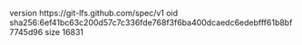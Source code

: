 version https://git-lfs.github.com/spec/v1
oid sha256:6ef41bc63c200d57c7c336fde768f3f6ba400dcaedc6edebfff61b8bf7745d96
size 16831
